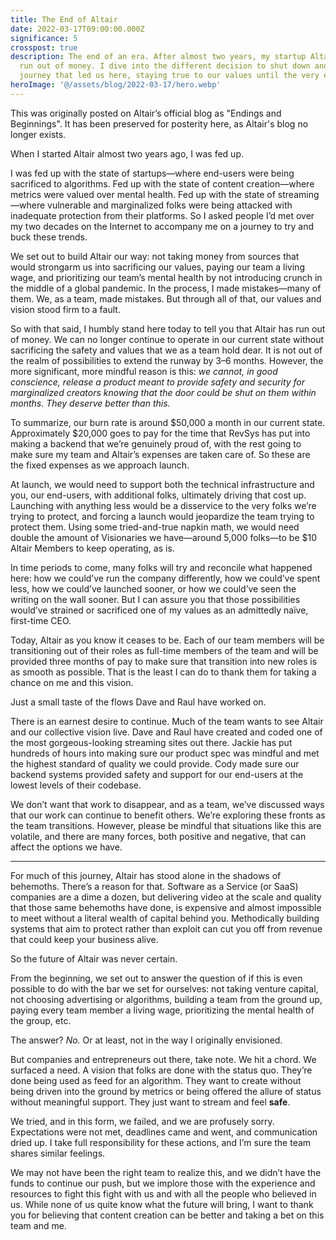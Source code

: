```yaml
---
title: The End of Altair
date: 2022-03-17T09:00:00.000Z
significance: 5
crosspost: true
description: The end of an era. After almost two years, my startup Altair has
  run out of money. I dive into the different decision to shut down and the
  journey that led us here, staying true to our values until the very end.
heroImage: '@/assets/blog/2022-03-17/hero.webp'
---
```



<Crosspost>
  This was originally posted on Altair’s official blog as "Endings and Beginnings". It has been preserved for posterity
  here, as Altair's blog no longer exists.
</Crosspost>

<Lead>

When I started Altair almost two years ago, I was fed up.

I was fed up with the state of startups—where end-users were being sacrificed to algorithms. Fed up with the state of content creation—where metrics were valued over mental health. Fed up with the state of streaming—where vulnerable and marginalized folks were being attacked with inadequate protection from their platforms. So I asked people I’d met over my two decades on the Internet to accompany me on a journey to try and buck these trends.

</Lead>

We set out to build Altair our way: not taking money from sources that would strongarm us into sacrificing our values, paying our team a living wage, and prioritizing our team’s mental health by not introducing crunch in the middle of a global pandemic. In the process, I made mistakes—many of them. We, as a team, made mistakes. But through all of that, our values and vision stood firm to a fault.

So with that said, I humbly stand here today to tell you that Altair has run out of money. We can no longer continue to operate in our current state without sacrificing the safety and values that we as a team hold dear. It is not out of the realm of possibilities to extend the runway by 3–6 months. However, the more significant, more mindful reason is this: _we cannot, in good conscience, release a product meant to provide safety and security for marginalized creators knowing that the door could be shut on them within months. They deserve better than this._

To summarize, our burn rate is around $50,000 a month in our current state. Approximately $20,000 goes to pay for the time that RevSys has put into making a backend that we’re genuinely proud of, with the rest going to make sure my team and Altair’s expenses are taken care of. So these are the fixed expenses as we approach launch.

At launch, we would need to support both the technical infrastructure and you, our end-users, with additional folks, ultimately driving that cost up. Launching with anything less would be a disservice to the very folks we’re trying to protect, and forcing a launch would jeopardize the team trying to protect them. Using some tried-and-true napkin math, we would need double the amount of Visionaries we have—around 5,000 folks—to be $10 Altair Members to keep operating, as is.

In time periods to come, many folks will try and reconcile what happened here: how we could’ve run the company differently, how we could’ve spent less, how we could’ve launched sooner, or how we could’ve seen the writing on the wall sooner. But I can assure you that those possibilities would’ve strained or sacrificed one of my values as an admittedly naïve, first-time CEO.

Today, Altair as you know it ceases to be. Each of our team members will be transitioning out of their roles as full-time members of the team and will be provided three months of pay to make sure that transition into new roles is as smooth as possible. That is the least I can do to thank them for taking a chance on me and this vision.

Just a small taste of the flows Dave and Raul have worked on.

There is an earnest desire to continue. Much of the team wants to see Altair and our collective vision live. Dave and Raul have created and coded one of the most gorgeous-looking streaming sites out there. Jackie has put hundreds of hours into making sure our product spec was mindful and met the highest standard of quality we could provide. Cody made sure our backend systems provided safety and support for our end-users at the lowest levels of their codebase.

We don’t want that work to disappear, and as a team, we’ve discussed ways that our work can continue to benefit others. We’re exploring these fronts as the team transitions. However, please be mindful that situations like this are volatile, and there are many forces, both positive and negative, that can affect the options we have.

---

For much of this journey, Altair has stood alone in the shadows of behemoths. There’s a reason for that. Software as a Service (or SaaS) companies are a dime a dozen, but delivering video at the scale and quality that those same behemoths have done, is expensive and almost impossible to meet without a literal wealth of capital behind you. Methodically building systems that aim to protect rather than exploit can cut you off from revenue that could keep your business alive.

So the future of Altair was never certain.

From the beginning, we set out to answer the question of if this is even possible to do with the bar we set for ourselves: not taking venture capital, not choosing advertising or algorithms, building a team from the ground up, paying every team member a living wage, prioritizing the mental health of the group, etc.

The answer? _No._ Or at least, not in the way I originally envisioned.

But companies and entrepreneurs out there, take note. We hit a chord. We surfaced a need. A vision that folks are done with the status quo. They’re done being used as feed for an algorithm. They want to create without being driven into the ground by metrics or being offered the allure of status without meaningful support. They just want to stream and feel **safe**.

We tried, and in this form, we failed, and we are profusely sorry. Expectations were not met, deadlines came and went, and communication dried up. I take full responsibility for these actions, and I’m sure the team shares similar feelings.

We may not have been the right team to realize this, and we didn’t have the funds to continue our push, but we implore those with the experience and resources to fight this fight with us and with all the people who believed in us. While none of us quite know what the future will bring, I want to thank you for believing that content creation can be better and taking a bet on this team and me.
